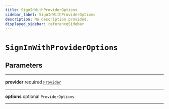```yaml
---
title: SignInWithProviderOptions
sidebar_label: SignInWithProviderOptions
description: No description provided.
displayed_sidebar: referenceSidebar
---
```


# `SignInWithProviderOptions`

## Parameters

---

**<span className="parameter-name">provider</span>** <span className="optional-status">required</span> [`Provider`](/reference/docgen/javascript/auth/types/provider)

---

**<span className="parameter-name">options</span>** <span className="optional-status">optional</span> `ProviderOptions`

---
